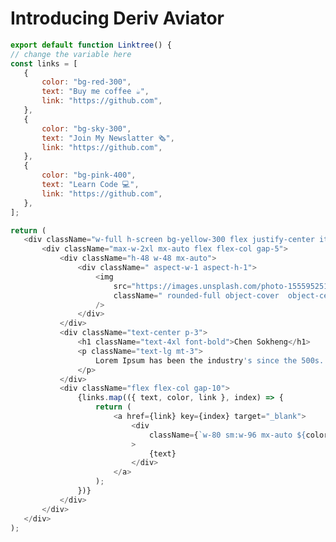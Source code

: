 # Introducing Deriv Aviator
 
 ```js copy
export default function Linktree() {
// change the variable here
const links = [
	{
		color: "bg-red-300",
		text: "Buy me coffee ☕️",
		link: "https://github.com",
	},
	{
		color: "bg-sky-300",
		text: "Join My Newslatter 🗞",
		link: "https://github.com",
	},
	{
		color: "bg-pink-400",
		text: "Learn Code 💻",
		link: "https://github.com",
	},
];

return (
	<div className="w-full h-screen bg-yellow-300 flex justify-center items-center">
		<div className="max-w-2xl mx-auto flex flex-col gap-5">
			<div className="h-48 w-48 mx-auto">
				<div className=" aspect-w-1 aspect-h-1">
					<img
						src="https://images.unsplash.com/photo-1555952517-2e8e729e0b44?ixlib=rb-4.0.3&ixid=MnwxMjA3fDB8MHxwaG90by1wYWdlfHx8fGVufDB8fHx8&auto=format&fit=crop&w=1364&q=80"
						className=" rounded-full object-cover  object-center"
					/>
				</div>
			</div>
			<div className="text-center p-3">
				<h1 className="text-4xl font-bold">Chen Sokheng</h1>
				<p className="text-lg mt-3">
					Lorem Ipsum has been the industry's since the 500s.
				</p>
			</div>
			<div className="flex flex-col gap-10">
				{links.map(({ text, color, link }, index) => {
					return (
						<a href={link} key={index} target="_blank">
							<div
								className={`w-80 sm:w-96 mx-auto ${color} text-center text-xl font-bold py-3 border-2 border-black shadow-custom hover:shadow-none transition-all hover:translate-x-1 hover:translate-y-1`}
							>
								{text}
							</div>
						</a>
					);
				})}
			</div>
		</div>
	</div>
);

